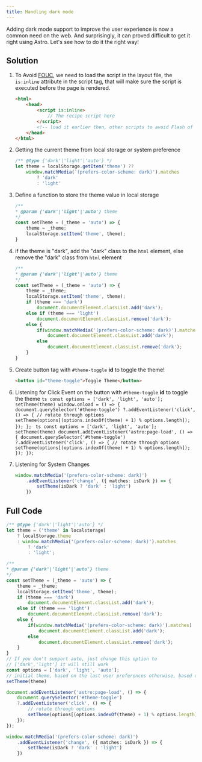 ```yaml
---
title: Handling dark mode
---
```



Adding dark mode support to improve the user experience is now a common need on the web. And surprisingly, it can proved difficult to get it right using Astro. Let's see how to do it the right way!

## Solution

<Steps>

1. To Avoid [FOUC](https://en.wikipedia.org/wiki/Flash_of_unstyled_content), we need to load the script in the layout file, the `is:inline` attribute in the script tag, that will make sure the script is executed before the page is rendered.

    ```html {4} "is:inline"
    <html>
        <head>
            <script is:inline>
                // The recipe script here
            </script>
            <!-- load it earlier then, other scripts to avoid Flash of Content -->
        </head>
    </html>
    ```

2. Getting the current theme from local storage or system preference

    ```ts
    /** @type {'dark'|'light'|'auto'} */
    let theme = localStorage.getItem('theme') ??
        window.matchMedia('(prefers-color-scheme: dark)').matches 
            ? 'dark' 
            : 'light'
    ```

3. Define a function to store the theme value in local storage

    ```ts
    /**
    * @param {'dark'|'light'|'auto'} theme
    */
    const setTheme = (_theme = 'auto') => {
        theme = _theme;
        localStorage.setItem('theme', theme);
    }
    ```

4. if the theme is "dark", add the "dark" class to the `html` element, else remove the "dark" class from `html` element

    ```ts
    /**
    * @param {'dark'|'light'|'auto'} theme
    */
    const setTheme = (_theme = 'auto') => {
        theme = _theme;
        localStorage.setItem('theme', theme);
        if (theme === 'dark') 
            document.documentElement.classList.add('dark');
        else if (theme === 'light')
            document.documentElement.classList.remove('dark');
        else {
            if(window.matchMedia('(prefers-color-scheme: dark)').matches)
                document.documentElement.classList.add('dark');
            else 
                document.documentElement.classList.remove('dark');
        }
    }
    ```

5. Create button tag with `#theme-toggle` **id** to toggle the theme!

    ```html
    <button id="theme-toggle">Toggle Theme</button>
    ```

6. Listening for Click Event on the button with `#theme-toggle` **id** to toggle the theme
    <Tabs>
        <TabItem label="MPA">
            ```ts
            const options = ['dark', 'light', 'auto'];
            setTheme(theme)
            window.onload = () => {
                document.querySelector('#theme-toggle')
                    ?.addEventListener('click', () => {
                    // rotate through options
                    setTheme(options[(options.indexOf(theme) + 1) % options.length]);
                });
            };
            ```
        </TabItem>
        <TabItem label="VT">
            ```ts
            const options = ['dark', 'light', 'auto'];
            setTheme(theme)
            document.addEventListener('astro:page-load', () => {
                document.querySelector('#theme-toggle')
                    ?.addEventListener('click', () => {
                    // rotate through options
                    setTheme(options[(options.indexOf(theme) + 1) % options.length]);
                });
            });
            ```
        </TabItem>
    </Tabs>

7. Listening for System Changes    

    ```ts
    window.matchMedia('(prefers-color-scheme: dark)')
        .addEventListener('change', ({ matches: isDark }) => {
            setTheme(isDark ? 'dark' : 'light')
        })
    ```
</Steps>

## Full Code

```ts title="src/components/theme-toggle/script.js"
/** @type {'dark'|'light'|'auto'} */
let theme = ('theme' in localstorage) 
    ? localStorage.theme 
    : window.matchMedia('(prefers-color-scheme: dark)').matches 
        ? 'dark' 
        : 'light';

/**
* @param {'dark'|'light'|'auto'} theme
*/
const setTheme = (_theme = 'auto') => {
    theme = _theme;
    localStorage.setItem('theme', theme);
    if (theme === 'dark') 
        document.documentElement.classList.add('dark');
    else if (theme === 'light')
        document.documentElement.classList.remove('dark');
    else {
        if(window.matchMedia('(prefers-color-scheme: dark)').matches)
            document.documentElement.classList.add('dark');
        else 
            document.documentElement.classList.remove('dark');
    }
}
// If you don't support auto, just change this option to
// ['dark','light'] it will still work
const options = ['dark', 'light', 'auto'];
// initial theme, based on the last user preferences otherwise, based on system
setTheme(theme)

document.addEventListener('astro:page-load', () => {
    document.querySelector('#theme-toggle')
    ?.addEventListener('click', () => {
        // rotate through options
        setTheme(options[(options.indexOf(theme) + 1) % options.length]);
    });
});

window.matchMedia('(prefers-color-scheme: dark)')
    .addEventListener('change', ({ matches: isDark }) => {
        setTheme(isDark ? 'dark' : 'light')
    })
```
